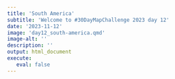 ```yaml
---
title: 'South America'
subtitle: 'Welcome to #30DayMapChallenge 2023 day 12'
date: '2023-11-12'
image: 'day12_south-america.qmd'
image-alt: ''
description: ''
output: html_document
execute: 
   eval: false
---
```

